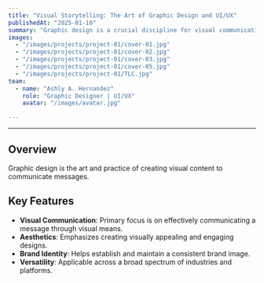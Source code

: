 ```yaml
---
title: "Visual Storytelling: The Art of Graphic Design and UI/UX"
publishedAt: "2025-01-10"
summary: "Graphic design is a crucial discipline for visual communication, encompassing the creation of visually compelling and effective designs to convey messages and build brands."
images:
  - "/images/projects/project-01/cover-01.jpg"
  - "/images/projects/project-01/cover-02.jpg"
  - "/images/projects/project-01/cover-03.jpg"
  - "/images/projects/project-01/cover-05.jpg"
  - "/images/projects/project-01/TLC.jpg"
team:
  - name: "Ashly A. Hernandez"
    role: "Graphic Designer | UI/UX"
    avatar: "/images/avatar.jpg"

---
```

---

## Overview

Graphic design is the art and practice of creating visual content to communicate messages.

## Key Features

- **Visual Communication**: Primary focus is on effectively communicating a message through visual means.
- **Aesthetics**: Emphasizes creating visually appealing and engaging designs.
- **Brand Identity**: Helps establish and maintain a consistent brand image.
- **Versatility**: Applicable across a broad spectrum of industries and platforms.

